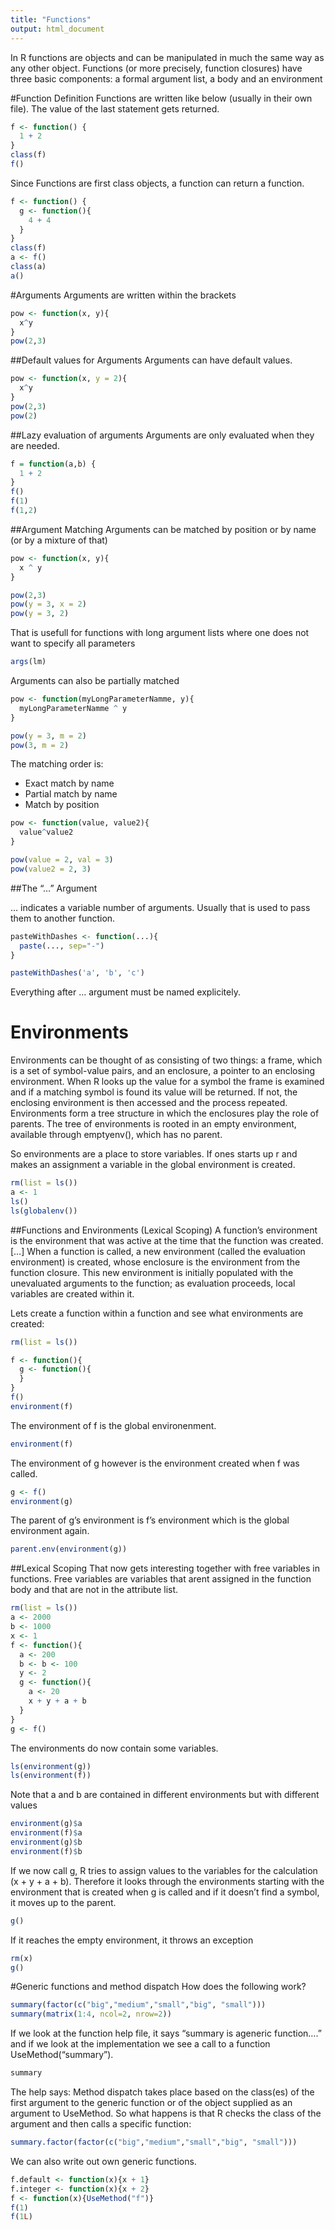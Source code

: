 ```yaml
---
title: "Functions"
output: html_document
---
```


In R functions are objects and can be manipulated in much the same way as any other object. Functions (or more precisely, function closures) have three basic components: a formal argument list, a body and an environment

#Function Definition
Functions are written like below (usually in their own file). The value of the last statement gets returned.
```r
f <- function() {
  1 + 2
}
class(f)
f()
```
Since Functions are first class objects, a function can return a function.
```r
f <- function() {
  g <- function(){
    4 + 4
  }
}
class(f)
a <- f()
class(a)
a()
```
#Arguments
Arguments are written within the brackets
```r
pow <- function(x, y){
  x^y
}
pow(2,3)
```
##Default values for Arguments
Arguments can have default values.
```r
pow <- function(x, y = 2){
  x^y
}
pow(2,3)
pow(2)
```
##Lazy evaluation of arguments
Arguments are only evaluated when they are needed.
```r
f = function(a,b) {
  1 + 2
}
f()
f(1)
f(1,2)
```
##Argument Matching
Arguments can be matched by position or by name (or by a mixture of that)
```r
pow <- function(x, y){
  x ^ y
}

pow(2,3)
pow(y = 3, x = 2)
pow(y = 3, 2)
```

That is usefull for functions with long argument lists where one does not want to specify all parameters
```r
args(lm)
```

Arguments can also be partially matched
```r
pow <- function(myLongParameterNamme, y){
  myLongParameterNamme ^ y
}

pow(y = 3, m = 2)
pow(3, m = 2)
```

The matching order is:

* Exact match by name
* Partial match by name
* Match by position

```r
pow <- function(value, value2){
  value^value2
}

pow(value = 2, val = 3)
pow(value2 = 2, 3)
```

##The "..." Argument

... indicates a variable number of arguments. Usually that is used to pass them to another function.
```r
pasteWithDashes <- function(...){
  paste(..., sep="-")
}

pasteWithDashes('a', 'b', 'c')
```

Everything after ... argument must be named explicitely.

# Environments
Environments can be thought of as consisting of two things: a frame, which is a set of symbol-value pairs, and an enclosure, a pointer to an enclosing environment. When R looks up the value for a symbol the frame is examined and if a matching symbol is found its value will be returned. If not, the enclosing environment is then accessed and the process repeated. Environments form a tree structure in which the enclosures play the role of parents. The tree of environments is rooted in an empty environment, available through emptyenv(), which has no parent.

So environments are a place to store variables. If ones starts up r and makes an assignment a variable in the global environment is created.
```r
rm(list = ls())
a <- 1
ls()
ls(globalenv())
```
##Functions and Environments (Lexical Scoping)
A function's environment is the environment that was active at the time that the function was created. [...] When a function is called, a new environment (called the evaluation environment) is created, whose enclosure is the environment from the function closure. This new environment is initially populated with the unevaluated arguments to the function; as evaluation proceeds, local variables are created within it.

Lets create a function within a function and see what environments are created:

```r
rm(list = ls())

f <- function(){
  g <- function(){
  }
}
f()
environment(f)
```

The environment of f is the global environenment.
```r
environment(f)
```

The environment of g however is the environment created when f was called.
```r
g <- f()
environment(g)
```
The parent of g's environment is f's environment which is the global environment again.
```r
parent.env(environment(g))
```

##Lexical Scoping
That now gets interesting together with free variables in functions.
Free variables are variables that arent assigned in the function body and that are not in the attribute list.
```r
rm(list = ls())
a <- 2000
b <- 1000
x <- 1
f <- function(){
  a <- 200
  b <- b <- 100
  y <- 2
  g <- function(){
    a <- 20
    x + y + a + b
  }
}
g <- f()
```
The environments do now contain some variables.
```r
ls(environment(g))
ls(environment(f))
```
Note that a and b are contained in different environments but with different values
```r
environment(g)$a
environment(f)$a
environment(g)$b
environment(f)$b
```
If we now call g, R tries to assign values to the variables for the calculation (x + y + a + b). Therefore it looks through the environments starting with the environment that is created when g is called and if it doesn't find a symbol, it moves up to the parent.
```r
g()
```
If it reaches the empty environment, it throws an exception
```r
rm(x)
g()
```
#Generic functions and method dispatch
How does the following work?
```r
summary(factor(c("big","medium","small","big", "small")))
summary(matrix(1:4, ncol=2, nrow=2))
```
If we look at the function help file, it says "summary is ageneric function...." and if we look at the implementation we see a call to a function UseMethod("summary").
```r
summary
```
The help says: Method dispatch takes place based on the class(es) of the first argument to the generic function or of the object supplied as an argument to UseMethod.
So what happens is that R checks the class of the argument and then calls a specific function:
```r
summary.factor(factor(c("big","medium","small","big", "small")))
```
We can also write out own generic functions.
```r
f.default <- function(x){x + 1}
f.integer <- function(x){x + 2}
f <- function(x){UseMethod("f")}
f(1)
f(1L)
```
